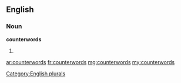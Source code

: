 ==English==

===Noun===
'''counterwords'''

# {{plural of|counterword}}

[[Category:English plurals]]

[[ar:counterwords]]
[[fr:counterwords]]
[[mg:counterwords]]
[[my:counterwords]]